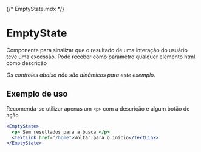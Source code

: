 {/* EmptyState.mdx */}



<Meta of={EmptyStories} />

# EmptyState
Componente para sinalizar que o resultado de uma interação do usuário teve uma excessão. 
Pode receber como parametro qualquer elemento html como descrição

<Canvas of={EmptyStories.Default}> </Canvas>

*Os controles abaixo não são dinâmicos para este exemplo.*
<Controls />

## Exemplo de uso
Recomenda-se utilizar apenas um `<p>` com a descrição e algum botão de ação

```jsx
<EmptyState>
  <p> Sem resultados para a busca </p>
  <TextLink href="/home">Voltar para o início</TextLink>
</EmptyState>
```